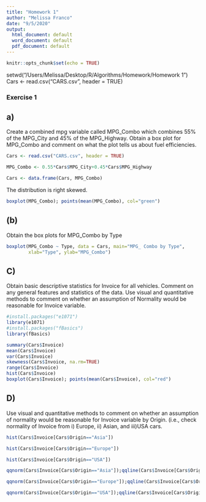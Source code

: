 ```yaml
---
title: "Homework 1"
author: "Melissa Franco"
date: "9/5/2020"
output:
  html_document: default
  word_document: default
  pdf_document: default
---
```


```r
knitr::opts_chunk$set(echo = TRUE)
```

setwd("/Users/Melissa/Desktop/R/Algorithms/Homework/Homework 1")
Cars <- read.csv("CARS.csv", header = TRUE)  

### Exercise 1 

## a)

Create a combined mpg variable called MPG_Combo which combines 55% of the MPG_City and 45% of the MPG_Highway. Obtain a box plot for MPG_Combo and comment on what the plot tells us about fuel efficiencies.


```r
Cars <- read.csv("CARS.csv", header = TRUE)  

MPG_Combo <- 0.55*Cars$MPG_City+0.45*Cars$MPG_Highway   

Cars <- data.frame(Cars, MPG_Combo)

```


The distribution is right skewed.

```r
boxplot(MPG_Combo); points(mean(MPG_Combo), col="green")
```

## (b)

Obtain the box plots for MPG_Combo by Type

```r
boxplot(MPG_Combo ~ Type, data = Cars, main="MPG_ Combo by Type",
        xlab="Type", ylab="MPG_Combo")
```

## C)

Obtain basic descriptive statistics for Invoice for all vehicles. Comment on any general features and statistics of the data. Use visual and quantitative methods to comment on whether an assumption of Normality would be reasonable for Invoice variable.


```r
#install.packages("e1071")
library(e1071)
#install.packages("fBasics")
library(fBasics)

summary(Cars$Invoice)
mean(Cars$Invoice)
var(Cars$Invoice)
skewness(Cars$Invoice, na.rm=TRUE)
range(Cars$Invoice)
hist(Cars$Invoice)
boxplot(Cars$Invoice); points(mean(Cars$Invoice), col="red")

```


## D) 
Use visual and quantitative methods to comment on whether an assumption of normality would be reasonable for Invoice variable by Origin. (i.e., check normality of Invoice from i) Europe, ii) Asian, and iii)USA cars.


```r

hist(Cars$Invoice[Cars$Origin=="Asia"])

hist(Cars$Invoice[Cars$Origin=="Europe"])

hist(Cars$Invoice[Cars$Origin=="USA"])
```

```r
qqnorm(Cars$Invoice[Cars$Origin=="Asia"]);qqline(Cars$Invoice[Cars$Origin=="Asia"])

qqnorm(Cars$Invoice[Cars$Origin=="Europe"]);qqline(Cars$Invoice[Cars$Origin=="Europe"])

qqnorm(Cars$Invoice[Cars$Origin=="USA"]);qqline(Cars$Invoice[Cars$Origin=="USA"])
```

